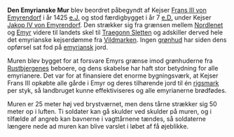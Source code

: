 {{title:Den Emyrianske Mur}}
{{author:Laura Holmegaard}}
{{timestamp:2009-10-24T16:45:34Z}}
{{copyright:Den Emyrianske Mur}}
'''Den Emyrianske Mur''' blev beordret påbegyndt af Kejser [[Frans III von Emyrendorf]] i år 1425 [[e.J.]] og stod færdigbygget i år 7 [[e.D.]] under Kejser [[Jakop IV von Emyrendorf]]. Den strækker sig fra grænsen mellem [[Nordlenet]] og [[Emyr]] videre til landets skel til [[Traegonn Sletten]] og adskiller derved hele det emyrianske kejserdømme fra [[Vildmarken]]. Ingen [[grønhuderne|grønhud]] har siden dens opførsel sat fod på [[emyriansk]] jord.

Muren blev bygget for at forsvare Emyrs grænse imod grønhuderne fra [[Rustbjergene|Rustbjergenes]] beboere, og dens skabelse har haft stor betydning for alle emyrianere. Det var for at finansiere det enorme bygningsværk, at Kejser Frans III opkøbte alle gårde i Emyr og deres tilhørende jord til én [[rigsmark]] per styk, så landbruget kunne effektiviseres og alle emyrianerne brødfødes.

Muren er 25 meter høj ved brystværnet, men dens tårne strækker sig 50 meter op i luften. Ti soldater kan gå skulder ved skulder på muren, og i tilfælde af angreb kan bavnerne i vagttårnene tændes, så soldaterne længere nede ad muren kan blive varslet i løbet af få øjeblikke.